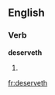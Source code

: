 ==English==

===Verb===
'''deserveth'''

# {{archaic third-person singular of|deserve}}
{{count page|[[Wiktionary:Page count]]}}

[[fr:deserveth]]